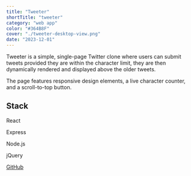 ```yaml
---
title: "Tweeter"
shortTitle: "tweeter"
category: "web app"
color: "#364B8F"
cover: "./tweeter-desktop-view.png"
date: "2023-12-01"
---
```



Tweeter is a simple, single-page Twitter clone where users can submit tweets provided they are within the character limit, they are then dynamically rendered and displayed above the older tweets.

The page features responsive design elements, a live character counter, and a scroll-to-top button.

## Stack

<div className="icon-grid">
  <div className="icon-item">
    <FaReact size={55} />
    <p>React</p>
  </div>
  <div className="icon-item">
    <SiExpress size={55} />
    <p>Express</p>
  </div>
  <div className="icon-item">
    <FaNodeJs size={55} />
    <p>Node.js</p>
  </div>
  <div className="icon-item">
    <SiJquery size={55} />
    <p>jQuery</p>
  </div>
</div>

<div className="icon-item">
  <a href="https://github.com/spence914/tweeter" target="_blank" rel="noopener noreferrer">
    <p>GitHub</p>
    <FaGithub size={55} />
  </a>
</div>